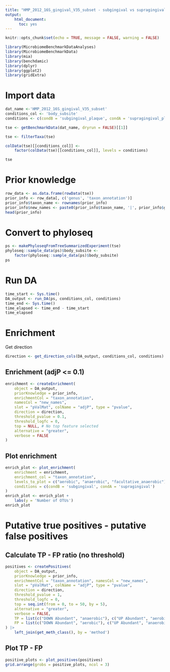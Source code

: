 ```yaml
---
title: "HMP_2012_16S_gingival_V35_subset - subgingival vs supragingival"
output: 
    html_document: 
      toc: yes
---
```


```r
knitr::opts_chunk$set(echo = TRUE, message = FALSE, warning = FALSE)
```

```r
library(MicrobiomeBenchmarkDataAnalyses)
library(MicrobiomeBenchmarkData)
library(mia)
library(benchdamic)
library(dplyr)
library(ggplot2)
library(gridExtra)
```

# Import data

```r
dat_name <-'HMP_2012_16S_gingival_V35_subset'
conditions_col <- 'body_subsite'
conditions <- c(condB = 'subgingival_plaque', condA = 'supragingival_plaque')

tse <- getBenchmarkData(dat_name, dryrun = FALSE)[[1]]

tse <- filterTaxa(tse)

colData(tse)[[conditions_col]] <- 
    factor(colData(tse)[[conditions_col]], levels = conditions)

tse
```

# Prior knowledge

```r
row_data <- as.data.frame(rowData(tse))
prior_info <- row_data[, c('genus', 'taxon_annotation')]
prior_info$taxon_name <- rownames(prior_info)
prior_info$new_names <- paste0(prior_info$taxon_name, '|', prior_info$genus)
head(prior_info)
```

# Convert to phyloseq

```r
ps <- makePhyloseqFromTreeSummarizedExperiment(tse)
phyloseq::sample_data(ps)$body_subsite <- 
    factor(phyloseq::sample_data(ps)$body_subsite)
ps
```

# Run DA

```r
time_start <- Sys.time()
DA_output <- run_DA(ps, conditions_col, conditions)
time_end <- Sys.time()
time_elapsed <- time_end - time_start
time_elapsed
```

# Enrichment

Get direction 

```r
direction <- get_direction_cols(DA_output, conditions_col, conditions)
```

## Enrichment (adjP <= 0.1)

```r
enrichment <- createEnrichment(
    object = DA_output,
    priorKnowledge = prior_info,
    enrichmentCol = "taxon_annotation",
    namesCol = "new_names",
    slot = "pValMat", colName = "adjP", type = "pvalue",
    direction = direction,
    threshold_pvalue = 0.1,
    threshold_logfc = 0,
    top = NULL, # No top feature selected
    alternative = "greater",
    verbose = FALSE 
)
```

## Plot enrichment

```r
enrich_plot <- plot_enrichment(
    enrichment = enrichment, 
    enrichment_col = "taxon_annotation",
    levels_to_plot = c("aerobic", "anaerobic", "facultative_anaerobic"),
    conditions = c(condB = 'subgingival', condA = 'supragingival') 
)
enrich_plot <- enrich_plot + 
    labs(y = 'Number of OTUs')
enrich_plot
```

# Putative true positives - putative false positives

## Calculate TP - FP ratio (no threshold)

```r
positives <- createPositives(
    object = DA_output, 
    priorKnowledge = prior_info, 
    enrichmentCol = "taxon_annotation", namesCol = "new_names",
    slot = "pValMat", colName = "adjP", type = "pvalue",
    direction = direction,
    threshold_pvalue = 1,
    threshold_logfc = 0,
    top = seq.int(from = 0, to = 50, by = 5),
    alternative = "greater",
    verbose = FALSE,
    TP = list(c("DOWN Abundant", "anaerobic"), c("UP Abundant", "aerobic")),
    FP = list(c("DOWN Abundant", "aerobic"), c("UP Abundant", "anaerobic"))
) |> 
    left_join(get_meth_class(), by = 'method')
```

## Plot TP - FP 

```r
positive_plots <- plot_positives(positives)
grid.arrange(grobs = positive_plots, ncol = 3)

```

